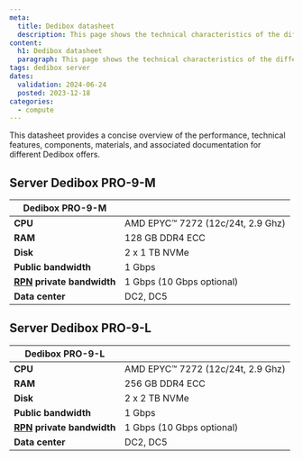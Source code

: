 ```yaml
---
meta:
  title: Dedibox datasheet
  description: This page shows the technical characteristics of the different Dedibox offers.
content:
  h1: Dedibox datasheet
  paragraph: This page shows the technical characteristics of the different Dedibox offers.
tags: dedibox server
dates:
  validation: 2024-06-24
  posted: 2023-12-18
categories:
  - compute
---
```


This datasheet provides a concise overview of the performance, technical features, components, materials, and associated documentation for different Dedibox offers.

## Server Dedibox PRO-9-M

| Dedibox PRO-9-M        |                                   |
|------------------------|-----------------------------------|
| **CPU**                | AMD EPYC™ 7272 (12c/24t, 2.9 Ghz) |
| **RAM**                | 128 GB DDR4 ECC                   |
| **Disk**               | 2 x 1 TB NVMe                     |
| **Public bandwidth**   | 1 Gbps                            |
| **[RPN](/dedibox-network/rpn/concepts/#rpn) private bandwidth** | 1 Gbps (10 Gbps optional)         |
| **Data center**        | DC2, DC5                          |

## Server Dedibox PRO-9-L

| Dedibox PRO-9-L        |                                   |
|------------------------|-----------------------------------|
| **CPU**                | AMD EPYC™ 7272 (12c/24t, 2.9 Ghz) |
| **RAM**                | 256 GB DDR4 ECC                   |
| **Disk**               | 2 x 2 TB NVMe                     |
| **Public bandwidth**   | 1 Gbps                            |
| **[RPN](/dedibox-network/rpn/concepts/#rpn) private bandwidth** | 1 Gbps (10 Gbps optional) |
| **Data center**        | DC2, DC5                          |